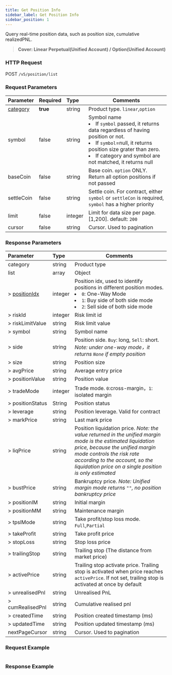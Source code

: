 ```yaml
---
title: Get Position Info
sidebar_label: Get Position Info
sidebar_position: 1
---
```



Query real-time position data, such as position size, cumulative realizedPNL.
> **Cover: Linear Perpetual(Unified Account) / Option(Unified Account)**

### HTTP Request
POST `/v5/position/list`

### Request Parameters
| Parameter | Required | Type | Comments|
|:----- |:-------|:-----|------ |
|[category](../v5/enum#category) |**true** |string |Product type. `linear`,`option` |
|symbol |false |string |Symbol name<li>If `symbol` passed, it returns data regardless of having position or not.</li><li>If `symbol`=null, it returns position size grater than zero.</li><li>If category and symbol are not matched, it returns null</li>|
|baseCoin |false |string |Base coin. `option` ONLY. Return all option positions if not passed|
|settleCoin |false |string |Settle coin. For contract, either `symbol` or `settleCon` is required, `symbol` has a higher priority |
|limit |false |integer |Limit for data size per page. [1,200]. default: `200`|
|cursor |false |string |Cursor. Used to pagination|

### Response Parameters
| Parameter | Type | Comments|
|:----- |:-----|----- |
|category |string  |Product type |
|list|array |Object |
|> [positionIdx](../v5/enum#positionidx) | integer |Position idx, used to identify positions in different position modes.<li>`0`: One-Way Mode</li><li>`1`: Buy side of both side mode</li><li>`2`: Sell side of both side mode</li>|
|> riskId |integer |Risk limit id |
|> riskLimitValue |string  | Risk limit value |
|> symbol |string  |Symbol name |
|> side |string  |Position side. `Buy`: long, `Sell`: short. _Note: under one-way mode，it returns `None` if empty position_ |
|> size |string  |Position size |
|> avgPrice |string  |Average entry price |
|> positionValue | string  |Position value|
|> tradeMode | integer |Trade mode. `0`:cross-margin，`1`: isolated margin |
|> positionStatus | String |Position status |
|> leverage | string  |Position leverage. Valid for contract|
|> markPrice | string  |Last mark price |
|> liqPrice | string  |Position liquidation price. _Note: the value returned in the unified margin mode is the estimated liquidation price, because the unified margin mode controls the risk rate according to the account, so the liquidation price on a single position is only estimated_|
|> bustPrice | string  |Bankruptcy price. _Note: Unified margin mode returns `""`, no position bankruptcy price_|
|> positionIM | string  |Initial margin |
|> positionMM | string  |Maintenance margin |
|> tpslMode | string  |Take profit/stop loss mode. `Full`,`Partial`|
|> takeProfit | string  |Take profit price|
|> stopLoss | string  |Stop loss price|
|> trailingStop | string  |Trailing stop (The distance from market price)|
|> activePrice | string  |Trailing stop activate price. Trailing stop is activated when price reaches `activePrice`. If not set, trailing stop is activated at once by default|
|> unrealisedPnl | string  |Unrealised PnL|
|> cumRealisedPnl | string  |Cumulative realised pnl|
|> createdTime | string  |Position created timestamp (ms)|
|> updatedTime | string  |Position updated timestamp (ms)|
|nextPageCursor | string  |Cursor. Used to pagination |

### Request Example

<Tabs>
<TabItem value="console" label="Console">

```http
```

</TabItem>
</Tabs>

### Response Example

<Tabs>
<TabItem value="js linear" label="linear">

```json

```
</TabItem>
</Tabs>